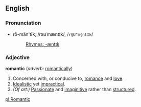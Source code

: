 ==English==
===Pronunciation===
*rō-măn'tĭk, /rəʊˈmæntɪk/, /<tt>r@U"m{ntIk</tt>/
*:[[Rhymes:English:-æntɪk|Rhymes: -æntɪk]]

===Adjective===
'''romantic''' (''adverb:'' [[romantically]])

# Concerned with, or conducive to, [[romance]] and [[love]].
# [[ideal|Idealistic]] yet [[impractical]].
# ''(Of art:)'' [[Passionate]] and [[imagine|imaginitive]] rather than [[structure]]d.

[[pl:Romantic]]